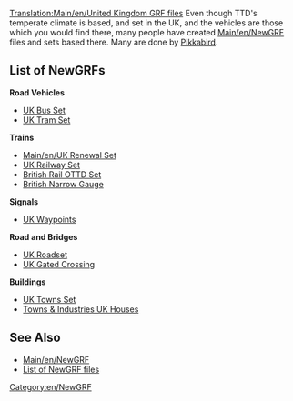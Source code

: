 [[Translation:Main/en/United Kingdom GRF files]]
{{Template:NewGRF Country|
Flag=800px-Flag of the United Kingdom.png|
name=United Kingdom|
website=www.pikkarail.com/ttdp/ukrs/|
setname=UK Renewal Set}}
Even though TTD's temperate climate is based, and set in the UK, and the vehicles are those which you would find there, many people have created [[Main/en/NewGRF]] files and sets based there. Many are done by [[Main/en/PikkaBird|Pikkabird]].

==List of NewGRFs==
'''Road Vehicles'''
*[http://www.tt-forums.net/viewtopic.php?t=15429 UK Bus Set]
*[http://users.tt-forums.net/ameecher/uktramset.html UK Tram Set]

'''Trains'''
*[[Main/en/UK Renewal Set]]
*[http://users.tt-forums.net/pikka/wiki/index.php?title=UK_Railway_Set UK Railway Set]
*[http://www.tt-forums.net/viewtopic.php?f=67&t=54374 British Rail OTTD Set]
*[http://www.tt-forums.net/viewtopic.php?t=6123&highlight=set British Narrow Gauge]

'''Signals'''
*[http://www.tt-terminal.co.uk/downloads.shtml UK Waypoints]

'''Road and Bridges'''
*[http://www.tt-forums.net/viewtopic.php?t=27963 UK Roadset]
*[http://www.tt-forums.net/viewtopic.php?t=19000 UK Gated Crossing]

'''Buildings'''
*[http://www.tt-forums.net/viewtopic.php?f=67&t=48565 UK Towns Set]
*[http://users.tt-forums.net/pikka/wiki/index.php/TaI_UK_Houses Towns & Industries UK Houses]

==See Also==
*[[Main/en/NewGRF]]
*[[Main/en/NewGRF List|List of NewGRF files]]

[[Category:en/NewGRF]]